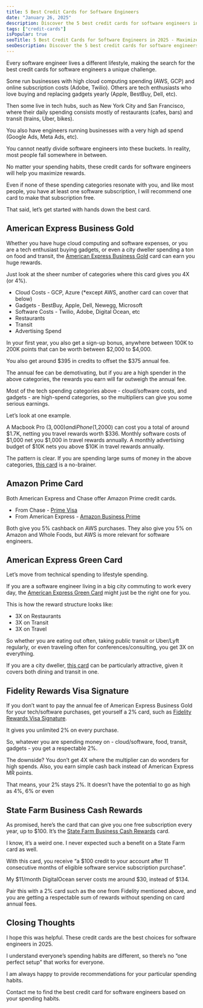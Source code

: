 ```yaml
---
title: 5 Best Credit Cards for Software Engineers
date: "January 26, 2025"
description: Discover the 5 best credit cards for software engineers in 2025. Maximize rewards on cloud computing, gadgets, dining, and more. Find the perfect card for your spending habits today.
tags: ["credit-cards"]
isPopular: true
seoTitle: 5 Best Credit Cards for Software Engineers in 2025 - Maximize Rewards on Tech & Lifestyle
seoDescription: Discover the 5 best credit cards for software engineers in 2025. Maximize rewards on cloud computing, gadgets, dining, and more. Find the perfect card for your spending habits today.
---
```


Every software engineer lives a different lifestyle, making the search for the best credit cards for software engineers a unique challenge.

Some run businesses with high cloud computing spending (AWS, GCP) and online subscription costs (Adobe, Twilio). Others are tech enthusiasts who love buying and replacing gadgets yearly (Apple, BestBuy, Dell, etc).

Then some live in tech hubs, such as New York City and San Francisco, where their daily spending consists mostly of restaurants (cafes, bars) and transit (trains, Uber, bikes).

You also have engineers running businesses with a very high ad spend (Google Ads, Meta Ads, etc).

You cannot neatly divide software engineers into these buckets. In reality, most people fall somewhere in between.

No matter your spending habits, these credit cards for software engineers will help you maximize rewards.

Even if none of these spending categories resonate with you, and like most people, you have at least one software subscription, I will recommend one card to make that subscription free.

That said, let’s get started with hands down the best card.

## American Express Business Gold

Whether you have huge cloud computing and software expenses, or you are a tech enthusiast buying gadgets, or even a city dweller spending a ton on food and transit, the [American Express Business Gold](https://americanexpress.com/en-us/referral/businessgold-card?ref=MDIRTHViI2&xl=cp19) card can earn you huge rewards.

Just look at the sheer number of categories where this card gives you 4X (or 4%).

* Cloud Costs \- GCP, Azure (\*except AWS, another card can cover that below)  
* Gadgets \- BestBuy, Apple, Dell, Newegg, Microsoft  
* Software Costs \- Twilio, Adobe, Digital Ocean, etc  
* Restaurants  
* Transit  
* Advertising Spend

In your first year, you also get a sign-up bonus, anywhere between 100K to 200K points that can be worth between $2,000 to $4,000.

You also get around $395 in credits to offset the $375 annual fee.

The annual fee can be demotivating, but if you are a high spender in the above categories, the rewards you earn will far outweigh the annual fee.

Most of the tech spending categories above \- cloud/software costs, and gadgets \- are high-spend categories, so the multipliers can give you some serious earnings.

Let’s look at one example.

A Macbook Pro ($3,000) and iPhone ($1,2000) can cost you a total of around $1.7K, netting you travel rewards worth $336. Monthly software costs of $1,000 net you $1,000 in travel rewards annually. A monthly advertising budget of $10K nets you above $10K in travel rewards annually.

The pattern is clear. If you are spending large sums of money in the above categories, [this card](https://americanexpress.com/en-us/referral/businessgold-card?ref=MDIRTHViI2&xl=cp19) is a no-brainer.

## Amazon Prime Card

Both American Express and Chase offer Amazon Prime credit cards.

* From Chase \- [Prime Visa](https://creditcards.chase.com/cash-back-credit-cards/amazon-prime-rewards?iCELL=61FY)  
* From American Express \- [Amazon Business Prime](https://www.americanexpress.com/us/credit-cards/business/business-credit-cards/amazon-business-prime-card/)

Both give you 5% cashback on AWS purchases. They also give you 5% on Amazon and Whole Foods, but AWS is more relevant for software engineers.

## American Express Green Card

Let’s move from technical spending to lifestyle spending.

If you are a software engineer living in a big city commuting to work every day, the [American Express Green Card](https://www.americanexpress.com/en-us/credit-cards/referral/prospect/personal/1A0916D0A2F605539EA90498CD2E396B40C8ACA40308FBF73AD8900CBF5BDBCD42F5FB1476008E141A2320BF6AAAFAD543283F26751581070A63665D0DD218170F8A8E721BE8DFE5261985876527536D7F87AD26E3F82614354EBD1E7A926D6C8E9E1F967ABB68D95B74F7099239764866E1B2772A0DA9E40D96C0F30E0A8B3DFFC1FE4F07E466FF2F585F9C1F448F46E3C0DC2C90BDF4907766004D3209FD037341940BF8727D7A2A7F26743042EA7FF4E35E98429DE02D0615CE89B40A5EFD99DD716498939517?CORID=M~D~I~R~T~H~V~i~I~2-1737901239398-1242707999&GENCODE=349993292993082&extlink=US-MGM-USEFULLINKS-copypaste-1157-201279-K84O%3A9990&ref=MDIRTHViI2&v=2&xl=cp19) might just be the right one for you.

This is how the reward structure looks like:

* 3X on Restaurants  
* 3X on Transit  
* 3X on Travel

So whether you are eating out often, taking public transit or Uber/Lyft regularly, or even traveling often for conferences/consulting, you get 3X on everything.

If you are a city dweller, [this card](https://www.americanexpress.com/en-us/credit-cards/referral/prospect/personal/1A0916D0A2F605539EA90498CD2E396B40C8ACA40308FBF73AD8900CBF5BDBCD42F5FB1476008E141A2320BF6AAAFAD543283F26751581070A63665D0DD218170F8A8E721BE8DFE5261985876527536D7F87AD26E3F82614354EBD1E7A926D6C8E9E1F967ABB68D95B74F7099239764866E1B2772A0DA9E40D96C0F30E0A8B3DFFC1FE4F07E466FF2F585F9C1F448F46E3C0DC2C90BDF4907766004D3209FD037341940BF8727D7A2A7F26743042EA7FF4E35E98429DE02D0615CE89B40A5EFD99DD716498939517?CORID=M~D~I~R~T~H~V~i~I~2-1737901239398-1242707999&GENCODE=349993292993082&extlink=US-MGM-USEFULLINKS-copypaste-1157-201279-K84O%3A9990&ref=MDIRTHViI2&v=2&xl=cp19) can be particularly attractive, given it covers both dining and transit in one.

## Fidelity Rewards Visa Signature

If you don’t want to pay the annual fee of American Express Business Gold for your tech/software purchases, get yourself a 2% card, such as [Fidelity Rewards Visa Signature](https://www.fidelity.com/spend-save/visa-signature-card).

It gives you unlimited 2% on every purchase.

So, whatever you are spending money on \- cloud/software, food, transit, gadgets \- you get a respectable 2%.

The downside? You don’t get 4X where the multiplier can do wonders for high spends. Also, you earn simple cash back instead of American Express MR points.

That means, your 2% stays 2%. It doesn’t have the potential to go as high as 4%, 6% or even

## State Farm Business Cash Rewards

As promised, here’s the card that can give you one free subscription every year, up to $100. It’s the [State Farm Business Cash Rewards](https://alliance.usbank.com/en-us/statefarm/credit-cards/business-cash-rewards-visa-signature-credit-card.html) card.

I know, it’s a weird one. I never expected such a benefit on a State Farm card as well.

With this card, you receive “a $100 credit to your account after 11 consecutive months of eligible software service subscription purchase”.

My $11/month DigitalOcean server costs me around $30, instead of $134.

Pair this with a 2% card such as the one from Fidelity mentioned above, and you are getting a respectable sum of rewards without spending on card annual fees.

## Closing Thoughts

I hope this was helpful. These credit cards are the best choices for software engineers in 2025\.

I understand everyone’s spending habits are different, so there’s no “one perfect setup” that works for everyone.

I am always happy to provide recommendations for your particular spending habits.

Contact me to find the best credit card for software engineers based on your spending habits.